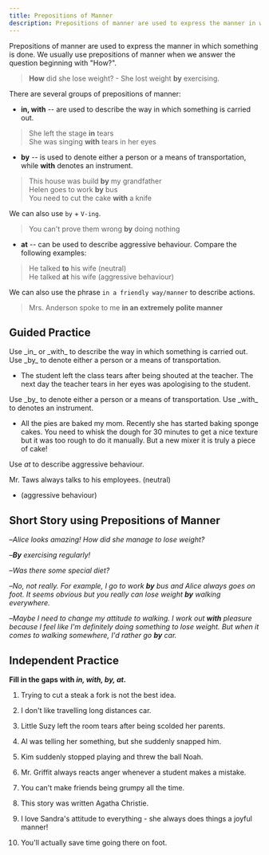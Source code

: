 ```yaml
---
title: Prepositions of Manner
description: Prepositions of manner are used to express the manner in which something is done. We usually use prepositions of manner when we answer the question beginning with "How?"
---
```


Prepositions of manner are used to express the manner in which something is done. We usually use prepositions of manner when we answer the question beginning with "How?".

> **How** did she lose weight? - She lost weight **by** exercising.

There are several groups of prepositions of manner:

- **in, with** -- are used to describe the way in which something is carried out.

> She left the stage **in** tears  
> She was singing **with** tears in her eyes

- **by** -- is used to denote either a person or a means of transportation, while **with** denotes an instrument.

> This house was build **by** my grandfather  
> Helen goes to work **by** bus  
> You need to cut the cake **with** a knife

We can also use `by` + `V-ing`.

> You can't prove them wrong **by** doing nothing

- **at** -- can be used to describe aggressive behaviour. Compare the following examples:

> He talked **to** his wife (neutral)  
> He talked **at** his wife (aggressive behaviour)

We can also use the phrase `in a friendly way/manner` to describe actions.

> Mrs. Anderson spoke to me **in an extremely polite manner**

## Guided Practice

<Sidenote mt={8}>
  Use _in_ or _with_ to describe the way in which something is carried out. Use _by_ to denote
  either a person or a means of transportation.
</Sidenote>

- The student left the class <Blank /> tears after being shouted at <Blank /> the teacher. The next day the teacher <Blank /> tears in her eyes was apologising to the student. <InfoTooltip label="in, by, with" />

<Sidenote>
  Use _by_ to denote either a person or a means of transportation. Use _with_ to denotes an
  instrument.
</Sidenote>

- All the pies are baked <Blank /> my mom. Recently she has started baking sponge cakes. You need to whisk the dough for 30 minutes to get a nice texture but it was too rough to do it manually. But <Blank /> a new mixer it is truly a piece of cake! <InfoTooltip label="by, with" />

<Sidenote>Use _at_ to describe aggressive behaviour.</Sidenote>

Mr. Taws always talks to his employees. (neutral)

- <Blank />
  <Blank /> (aggressive behaviour) <InfoTooltip label="Mr. Taws always talks at his employees." />

## Short Story using Prepositions of Manner

–_Alice looks amazing! How did she manage to lose weight?_

–_**By** exercising regularly!_

–_Was there some special diet?_

–_No, not really. For example, I go to work **by** bus and Alice always goes on foot. It seems obvious but you really can lose weight **by** walking everywhere._

–_Maybe I need to change my attitude to walking. I work out **with** pleasure because I feel like I'm definitely doing something to lose weight. But when it comes to walking somewhere, I'd rather go **by** car._

## Independent Practice

**Fill in the gaps with _in, with, by, at_.**

1. Trying to cut a steak <Blank /> a fork is not the best idea. <InfoTooltip label="with" />

2. I don't like travelling long distances <Blank /> car. <InfoTooltip label="by" />

3. Little Suzy left the room <Blank /> tears after being scolded <Blank /> her parents. <InfoTooltip label="in, by" />

4. Al was telling her something, but she suddenly snapped <Blank /> him. <InfoTooltip label="at" />

5. Kim suddenly stopped playing and threw the ball <Blank /> Noah. <InfoTooltip label="at" />

6. Mr. Griffit always reacts <Blank /> anger whenever a student makes a mistake. <InfoTooltip label="with" />

7. You can't make friends <Blank /> being grumpy all the time. <InfoTooltip label="by" />

8. This story was written <Blank /> Agatha Christie. <InfoTooltip label="by" />

9. I love Sandra's attitude to everything - she always does things <Blank /> a joyful manner! <InfoTooltip label="in" />

10. You'll actually save time <Blank /> going there on foot. <InfoTooltip label="by" />
